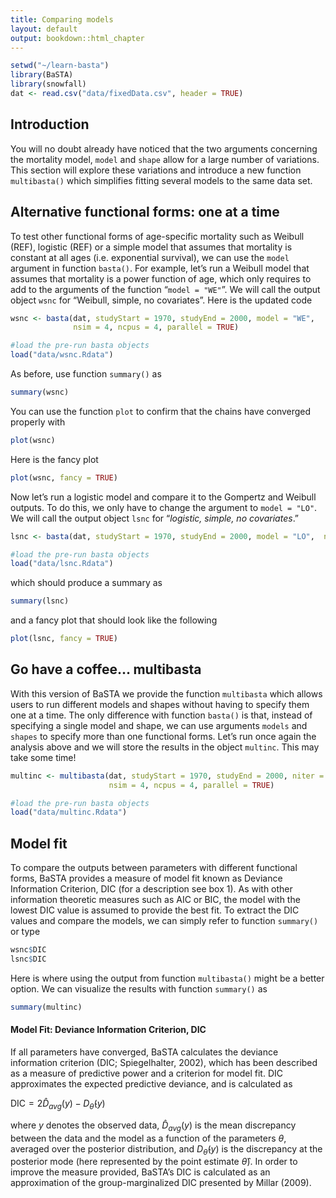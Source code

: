 ```yaml
---
title: Comparing models
layout: default
output: bookdown::html_chapter
---
```


<!---
1. Use standard R Markdown.
2. Headings with "##" will be automatically turned into table of contents. Therefore, for longer tutorials please use this facility.
3. Check that R studio will knit into an HTML document.
4. You can contribute the .rmd file via GitHub (https://github.com/jonesor/learn-basta), **to the master branch ONLY**. To do that you must be a collaborator on the repository (contact me with your username), or you can fork the repository and send a pull request (https://help.github.com/articles/using-pull-requests/).
5. Alternatively you can email me the *rmd file and associated files (e.g. any figures/diagrams.)
6. I will then compile the site on my computer and push it to the gh-pages branch (which is where the website lives). You could also do this, but you will need to have Jekyll and pandoc installed.
-->


```r
setwd("~/learn-basta")
library(BaSTA)
library(snowfall)
dat <- read.csv("data/fixedData.csv", header = TRUE)
```


## Introduction {#intro}

You will no doubt already have noticed that the two arguments concerning the mortality model, `model` and `shape` allow for a large number of variations. This section will explore these variations and introduce a new function `multibasta()` which simplifies fitting several models to the same data set.

## Alternative functional forms: one at a time {#alternative-forms}

To test other functional forms of age-specific mortality such as Weibull (REF), logistic (REF) or a simple model that assumes that mortality is constant at all ages (i.e. exponential survival), we can use the `model` argument in function `basta()`. For example, let's run a Weibull model that assumes that mortality is a power function of age, which only requires to add to the arguments of the function "`model = "WE"`". We will call the output object `wsnc` for "Weibull, simple, no covariates". Here is the updated code

```r
wsnc <- basta(dat, studyStart = 1970, studyEnd = 2000, model = "WE",
              nsim = 4, ncpus = 4, parallel = TRUE)
```

<!--
Save out this object so I don't have to run BaSTA each time I compile this.
save(wsnc,file = "data/wsnc.Rdata") 
-->

```r
#load the pre-run basta objects
load("data/wsnc.Rdata")
```


As before, use function `summary()` as

```r
summary(wsnc)
```

You can use the function `plot` to confirm that the chains have converged properly with

```r
plot(wsnc)
```

Here is the fancy plot
```r
plot(wsnc, fancy = TRUE)
```

Now let's run a logistic model and compare it to the Gompertz and Weibull outputs. To do this, we only have to change the argument to `model = "LO"`. We will call the output object `lsnc` for "*logistic, simple, no covariates*."

```r
lsnc <- basta(dat, studyStart = 1970, studyEnd = 2000, model = "LO",  niter = 22000, burnin = 2002, nsim = 4, ncpus = 2, parallel = TRUE)
```
<!--
Save out this object so I don't have to run BaSTA each time I compile this.
save(lsnc,file = "data/lsnc.Rdata") 
-->

```r
#load the pre-run basta objects
load("data/lsnc.Rdata")
```



which should produce a summary as

```r
summary(lsnc)
```

and a fancy plot that should look like the following

```r
plot(lsnc, fancy = TRUE)
```

## Go have a coffee... multibasta {#multibasta}

With this version of BaSTA we provide the function `multibasta` which allows users to run different models and shapes without having to specify them one at a time. The only difference with function `basta()` is that, instead of specifying a single model and shape, we can use arguments `models` and `shapes` to specify more than one functional forms. Let's run once again the analysis above and we will store the results in the object `multinc`. This may take some time!

```r
multinc <- multibasta(dat, studyStart = 1970, studyEnd = 2000, niter = 22000, burnin = 2001, models = c("GO", "WE", "LO"), shapes = "simple",
                      nsim = 4, ncpus = 4, parallel = TRUE)
```

<!--
Save out this object so I don't have to run BaSTA each time I compile this.
save(multinc,file = "data/multinc.Rdata") 
-->

```r
#load the pre-run basta objects
load("data/multinc.Rdata")
```


## Model fit {#model-fit}

To compare the outputs between parameters with different functional forms, BaSTA provides a measure of model fit known as Deviance Information Criterion, DIC (for a description see box 1). As with other information theoretic measures such as AIC or BIC, the model with the lowest DIC value is assumed to provide the best fit. To extract the DIC values and compare the models, we can simply refer to function `summary()` or type

```r
wsnc$DIC
lsnc$DIC
```

Here is where using the output from function `multibasta()` might be a better option. We can visualize the results with function `summary()` as

```r
summary(multinc)
```


<div class="exercise-box">
#### Model Fit: Deviance Information Criterion, DIC

<div class="box-text">
If all parameters have converged, BaSTA calculates the deviance information criterion (DIC; Spiegelhalter, 2002), which has been described as a measure of predictive power and a criterion for model fit. DIC approximates the expected predictive deviance, and is calculated as

$\mathrm{DIC} = 2\hat{D}_{avg}(y) - D_{\hat{\theta}}(y)$


where $y$ denotes the observed data, $\hat{D}_{avg}(y)$ is the mean discrepancy between the data and the model as a function of the parameters $\theta$, averaged over the posterior distribution, and $D_{\hat{\theta}}(y)$ is the discrepancy at the posterior mode (here represented by the point estimate $\hat{\theta}$). In order to improve the measure provided, BaSTA's DIC is calculated as an approximation of the group-marginalized DIC presented by Millar (2009). 
</div>
</div>




